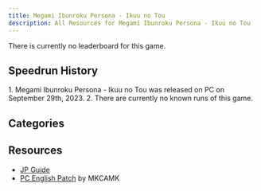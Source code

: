 ```yaml
---
title: Megami Ibunroku Persona - Ikuu no Tou
description: All Resources for Megami Ibunroku Persona - Ikuu no Tou
---
```



<DocsHero 
    content="Megami Ibunroku Persona - Ikuu no Tou is a mobile spin-off of Persona 1. The combat is similar to its original counterpart but the entire game takes place in a tower with 99F, where every floor is procedually generated."
    srcUrl={cover}
    alt="Megami Ibunroku Persona - Ikuu no Tou Cover"
/>

<Card title='Leaderboard'>There is currently no leaderboard for this game.</Card>

## Speedrun History

<Tabs>
<TabItem label="Any%">
<Steps> 
1. Megami Ibunroku Persona - Ikuu no Tou was released on PC on September 29th, 2023.
2. There are currently no known runs of this game.
</Steps>
</TabItem>
</Tabs>

## Categories
<CardGrid>
    <Card title="Any%"></Card>
</CardGrid>

## Resources
- [JP Guide](https://bozumemo.blogspot.com/p/gmode-p1-ikuu-no-tou.html?m=1)
- [PC English Patch](https://github.com/MKCAMK/G-MODE-Archives-translations/blob/main) by MKCAMK